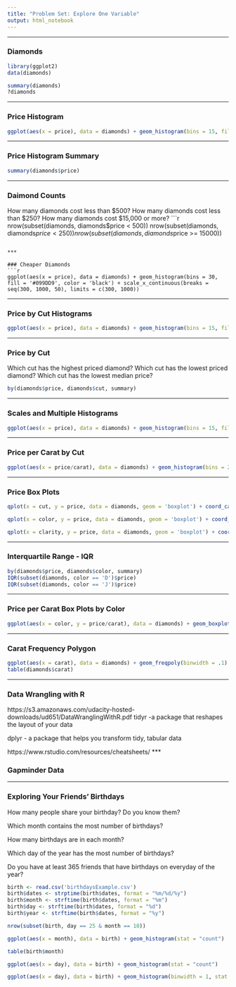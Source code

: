```yaml
---
title: "Problem Set: Explore One Variable"
output: html_notebook
---
```


***

### Diamonds

```r
library(ggplot2)
data(diamonds)

summary(diamonds)
?diamonds
```


***

### Price Histogram
```r
ggplot(aes(x = price), data = diamonds) + geom_histogram(bins = 15, fill = '#099DD9', color = 'black') + scale_x_continuous()
```


***

### Price Histogram Summary
```r
summary(diamonds$price)
```

***

### Daimond Counts
How many diamonds cost less than $500?
How many diamonds cost less than $250?
How many diamonds cost $15,000 or more?
```r
nrow(subset(diamonds, diamonds$price < 500))
nrow(subset(diamonds, diamonds$price < 250))
nrow(subset(diamonds, diamonds$price >= 15000))

```

***

### Cheaper Diamonds
```r
ggplot(aes(x = price), data = diamonds) + geom_histogram(bins = 30, fill = '#099DD9', color = 'black') + scale_x_continuous(breaks = seq(300, 1000, 50), limits = c(300, 1000))
```


***

### Price by Cut Histograms
```r
ggplot(aes(x = price), data = diamonds) + geom_histogram(bins = 15, fill = '#099DD9', color = 'black') + scale_x_continuous(breaks = seq(300, 2000, 500), limits = c(300, 2000)) + facet_wrap(~cut)
```


***

### Price by Cut
Which cut has the highest priced diamond?
Which cut has the lowest priced diamond?
Which cut has the lowest median price?
```r
by(diamonds$price, diamonds$cut, summary)
```


***

### Scales and Multiple Histograms
```r
ggplot(aes(x = price), data = diamonds) + geom_histogram(bins = 15, fill = '#099DD9', color = 'black') + scale_x_continuous(breaks = seq(300, 2000, 500), limits = c(300, 2000)) + facet_wrap(~cut, scales = 'free_y')
```

***

### Price per Carat by Cut
```r
ggplot(aes(x = price/carat), data = diamonds) + geom_histogram(bins = 20, fill = '#099DD0', color = 'black') + scale_x_log10() + facet_wrap(~cut, scales = 'free_y')
```


***

### Price Box Plots
```r
qplot(x = cut, y = price, data = diamonds, geom = 'boxplot') + coord_cartesian(ylim = c(0, 10000))
```
```r
qplot(x = color, y = price, data = diamonds, geom = 'boxplot') + coord_cartesian(ylim = c(0, 10000))
```
```r
qplot(x = clarity, y = price, data = diamonds, geom = 'boxplot') + coord_cartesian(ylim = c(0, 10000))
```


***

### Interquartile Range - IQR
```r
by(diamonds$price, diamonds$color, summary)
IQR(subset(diamonds, color == 'D')$price)
IQR(subset(diamonds, color == 'J')$price)
```


***

### Price per Carat Box Plots by Color
```r
ggplot(aes(x = color, y = price/carat), data = diamonds) + geom_boxplot() + coord_cartesian(ylim = c(0, 7500))
```


***

### Carat Frequency Polygon
```r
ggplot(aes(x = carat), data = diamonds) + geom_freqpoly(binwidth = .1)
table(diamonds$carat)
```


***

### Data Wrangling with R
https://s3.amazonaws.com/udacity-hosted-downloads/ud651/DataWranglingWithR.pdf
tidyr -a package that reshapes the layout of your data

dplyr - a package that helps you transform tidy, tabular data

https://www.rstudio.com/resources/cheatsheets/
***

### Gapminder Data

***

### Exploring Your Friends' Birthdays
How many people share your birthday? Do you know them?

Which month contains the most number of birthdays?

How many birthdays are in each month?

Which day of the year has the most number of birthdays?

Do you have at least 365 friends that have birthdays on everyday of the year?

```r
birth <- read.csv('birthdaysExample.csv')
birth$dates <- strptime(birth$dates, format = "%m/%d/%y")
birth$month <- strftime(birth$dates, format = "%m")
birth$day <- strftime(birth$dates, format = "%d")
birth$year <- strftime(birth$dates, format = "%y")

nrow(subset(birth, day == 25 & month == 10))

ggplot(aes(x = month), data = birth) + geom_histogram(stat = "count")

table(birth$month)

ggplot(aes(x = day), data = birth) + geom_histogram(stat = "count")

ggplot(aes(x = day), data = birth) + geom_histogram(binwidth = 1, stat = "count") + facet_wrap(~month)
```


